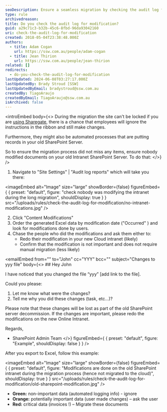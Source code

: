 ```yaml
---
seoDescription: Ensure a seamless migration by checking the audit log for modifications during the process to avoid losing important changes.
type: rule
archivedreason:
title: Do you check the audit log for modification?
guid: a29c71c3-b32b-45c6-8fbd-96da93042160
uri: check-the-audit-log-for-modification
created: 2018-05-04T23:38:48.000Z
authors:
  - title: Adam Cogan
    url: https://ssw.com.au/people/adam-cogan
  - title: Jean Thirion
    url: https://ssw.com.au/people/jean-thirion
related: []
redirects:
  - do-you-check-the-audit-log-for-modification
lastUpdated: 2024-06-08T03:27:17.000Z
lastUpdatedBy: Brady Stroud [SSW]
lastUpdatedByEmail: bradystroud@ssw.com.au
createdBy: TiagoAraujo
createdByEmail: TiagoAraujo@ssw.com.au
isArchived: false
---
```


<introEmbed
  body={<>
During the migration the site can't be locked if you are [using Sharegate](https://sharegate.com/sharepoint-migration), there is a chance that employees will ignore the instructions in the ribbon and still make changes.

Furthermore, they might also be automated processes that are putting records in your old SharePoint Server.

So to ensure the migration process did not miss any items, ensure nobody modified documents on your old Intranet SharePoint Server. To do that:
  </>}
/>
1. Navigate to "Site Settings" | "Audit log reports" which will take you there:


<imageEmbed
  alt="Image"
  size="large"
  showBorder={false}
  figureEmbed={ {
    preset: "default",
    figure: "check nobody was modifying the intranet during the long migration",
    shouldDisplay: true
  } }
  src="/uploads/rules/check-the-audit-log-for-modification/no-intranet-modifications.jpg"
/>

2. Click "Content Modifications"
3. Order the generated Excel data by modification date ("Occurred" ) and look for modifications done by users.
4. Chase the people who did the modifications and ask them either to:
   * Redo their modification in your new Cloud intranet (likely)
   * Confirm that the modification is not important and does not require manual migration (less likely)

<emailEmbed
  from=""
  to="John"
  cc="YYY"
  bcc=""
  subject="Changes to yyy file"
  body={<>
    ## Hey John

I have noticed that you changed the file “yyy” \[add link to the file\].

Could you please:

1. Let me know what were the changes?
2. Tell me why you did these changes (task, etc...)?

Please note that these changes will be lost as part of the old SharePoint server decommission. If the changes are important, please redo the modifications on the new Online Intranet.

Regards,

* SharePoint Admin Team
  </>}
  figureEmbed={ {
    preset: "default",
    figure: "Example",
    shouldDisplay: false
  } }
/>

After you export to Excel, follow this example:


<imageEmbed
  alt="Image"
  size="large"
  showBorder={false}
  figureEmbed={ {
    preset: "default",
    figure: "Modifications are done on the old SharePoint intranet during the migration process (hence not migrated to the cloud)",
    shouldDisplay: true
  } }
  src="/uploads/rules/check-the-audit-log-for-modification/old-sharepoint-modification.jpg"
/>

* **Green:** non-important data (automated logging info) - ignore
* **Orange:** potentially important data (user made changes) – ask the user
* **Red:** critical data (invoices !) – Migrate these documents
